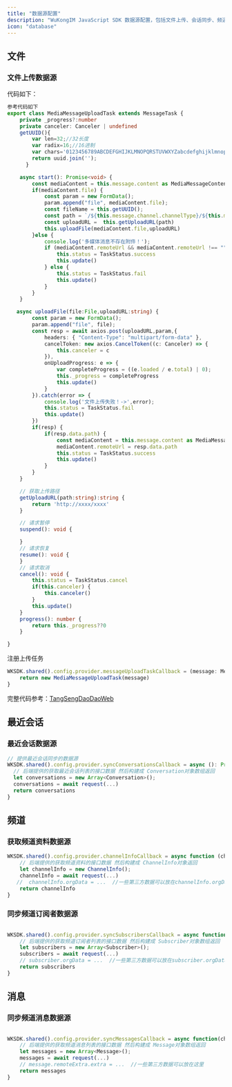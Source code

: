 ```yaml
---
title: "数据源配置"
description: "WuKongIM JavaScript SDK 数据源配置，包括文件上传、会话同步、频道信息和消息同步"
icon: "database"
---
```


## 文件

### 文件上传数据源

代码如下：

``` ts
参考代码如下
export class MediaMessageUploadTask extends MessageTask {
    private _progress?:number
    private canceler: Canceler | undefined
    getUUID(){
        var len=32;//32长度
        var radix=16;//16进制
        var chars='0123456789ABCDEFGHIJKLMNOPQRSTUVWXYZabcdefghijklmnopqrstuvwxyz'.split('');var uuid=[],i;radix=radix||chars.length;if(len){for(i=0;i<len;i++)uuid[i]=chars[0|Math.random()*radix];}else{var r;uuid[8]=uuid[13]=uuid[18]=uuid[23]='-';uuid[14]='4';for(i=0;i<36;i++){if(!uuid[i]){r=0|Math.random()*16;uuid[i]=chars[(i===19)?(r&0x3)|0x8:r];}}}
        return uuid.join('');
      }

    async start(): Promise<void> {
        const mediaContent = this.message.content as MediaMessageContent
        if(mediaContent.file) {
            const param = new FormData();
            param.append("file", mediaContent.file);
            const fileName = this.getUUID();
            const path = `/${this.message.channel.channelType}/${this.message.channel.channelID}/${fileName}${mediaContent.extension??""}`
            const uploadURL =  this.getUploadURL(path)
            this.uploadFile(mediaContent.file,uploadURL)
        }else {
            console.log('多媒体消息不存在附件！');
            if (mediaContent.remoteUrl && mediaContent.remoteUrl !== "") {
                this.status = TaskStatus.success
                this.update()
            } else {
                this.status = TaskStatus.fail
                this.update()
            }
        }
    }

   async uploadFile(file:File,uploadURL:string) {
        const param = new FormData();
        param.append("file", file);
        const resp = await axios.post(uploadURL,param,{
            headers: { "Content-Type": "multipart/form-data" },
            cancelToken: new axios.CancelToken((c: Canceler) => {
                this.canceler = c
            }),
            onUploadProgress: e => {
                var completeProgress = ((e.loaded / e.total) | 0);
                this._progress = completeProgress
                this.update()
            }
        }).catch(error => {
            console.log('文件上传失败！->',error);
            this.status = TaskStatus.fail
            this.update()
        })
        if(resp) {
            if(resp.data.path) {
                const mediaContent = this.message.content as MediaMessageContent
                mediaContent.remoteUrl = resp.data.path
                this.status = TaskStatus.success
                this.update()
            }
        }
    }

    // 获取上传路径
    getUploadURL(path:string):string {
        return 'http://xxxx/xxxx'
    }

    // 请求暂停
    suspend(): void {

    }
    // 请求恢复
    resume(): void {
    }
    // 请求取消
    cancel(): void {
        this.status = TaskStatus.cancel
        if(this.canceler) {
            this.canceler()
        }
        this.update()
    }
    progress(): number {
        return this._progress??0
    }

}

```

注册上传任务

```ts
WKSDK.shared().config.provider.messageUploadTaskCallback = (message: Message): MessageTask => {
    return new MediaMessageUploadTask(message)
}
```

完整代码参考：[TangSengDaoDaoWeb](https://github.com/TangSengDaoDao/TangSengDaoDaoWeb/blob/main/packages/tsdaodaodatasource/src/task.ts)


## 最近会话

### 最近会话数据源

```ts
// 提供最近会话同步的数据源
WKSDK.shared().config.provider.syncConversationsCallback = async (): Promise<Array<Conversation>> => {
  // 后端提供的获取最近会话列表的接口数据 然后构建成 Conversation对象数组返回
  let conversations = new Array<Conversation>();
  conversations = await request(...)
  return conversations
}
```

## 频道

### 获取频道资料数据源

```ts
WKSDK.shared().config.provider.channelInfoCallback = async function (channel: Channel): Promise<ChannelInfo> {
    // 后端提供的获取频道资料的接口数据 然后构建成 ChannelInfo对象返回
    let channelInfo = new ChannelInfo();
    channelInfo = await request(...)
   //  channelInfo.orgData = ...  //一些第三方数据可以放在channelInfo.orgData中
    return channelInfo
}
```


### 同步频道订阅者数据源

```js

WKSDK.shared().config.provider.syncSubscribersCallback = async function (channel: Channel, version: number): Promise<Array<Subscriber>> {
    // 后端提供的获取频道订阅者列表的接口数据 然后构建成 Subscriber对象数组返回
    let subscribers = new Array<Subscriber>();
    subscribers = await request(...)
    // subscriber.orgData = ...  //一些第三方数据可以放在subscriber.orgData中
    return subscribers
}

```

## 消息

### 同步频道消息数据源

```js

WKSDK.shared().config.provider.syncMessagesCallback = async function(channel:Channel,opts:SyncOptions): Promise<Message[]> {
    // 后端提供的获取频道消息列表的接口数据 然后构建成 Message对象数组返回
    let messages = new Array<Message>();
    messages = await request(...)
    // message.remoteExtra.extra = ...  //一些第三方数据可以放在这里
    return messages
}

```

